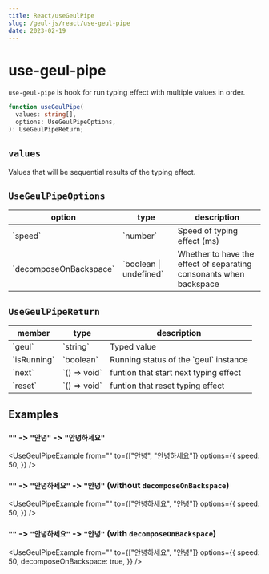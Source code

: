 ```yaml
---
title: React/useGeulPipe
slug: /geul-js/react/use-geul-pipe
date: 2023-02-19
---
```


# use-geul-pipe


`use-geul-pipe` is hook for run typing effect with multiple values in order.

```ts
function useGeulPipe(
  values: string[],
  options: UseGeulPipeOptions,
): UseGeulPipeReturn;
```

## `values`

Values that will be sequential results of the typing effect.

## `UseGeulPipeOptions`

<table>
  <thead>
    <tr>
      <th>option</th>
      <th>type</th>
      <th>description</th>
    </tr>
  </thead>
  <tbody>
    <tr>
      <td>`speed`</td>
      <td>`number`</td>
      <td>Speed of typing effect (ms)</td>
    </tr>
    <tr>
      <td>`decomposeOnBackspace`</td>
      <td>`boolean | undefined`</td>
      <td>
        Whether to have the effect of separating consonants when backspace
      </td>
    </tr>
  </tbody>
</table>

## `UseGeulPipeReturn`

<table>
  <thead>
    <tr>
      <th>member</th>
      <th>type</th>
      <th>description</th>
    </tr>
  </thead>
  <tbody>
    <tr>
      <td>`geul`</td>
      <td>`string`</td>
      <td>Typed value</td>
    </tr>
    <tr>
      <td>`isRunning`</td>
      <td>`boolean`</td>
      <td>Running status of the `geul` instance</td>
    </tr>
    <tr>
      <td>`next`</td>
      <td>`() => void`</td>
      <td>funtion that start next typing effect</td>
    </tr>
    <tr>
      <td>`reset`</td>
      <td>`() => void`</td>
      <td>funtion that reset typing effect</td>
    </tr>
  </tbody>
</table>

## Examples

### `""` -> `"안녕"` -> `"안녕하세요"`

<UseGeulPipeExample
  from=""
  to={["안녕", "안녕하세요"]}
  options={{
    speed: 50,
  }}
/>

### `""` -> `"안녕하세요"` -> `"안녕"` (without `decomposeOnBackspace`)

<UseGeulPipeExample
  from=""
  to={["안녕하세요", "안녕"]}
  options={{
    speed: 50,
  }}
/>

### `""` -> `"안녕하세요"` -> `"안녕"` (with `decomposeOnBackspace`)

<UseGeulPipeExample
  from=""
  to={["안녕하세요", "안녕"]}
  options={{
    speed: 50,
    decomposeOnBackspace: true,
  }}
/>
